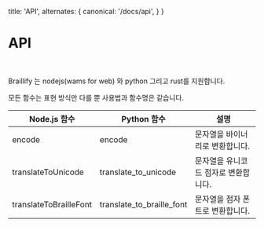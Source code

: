   title: 'API',
  alternates: {
    canonical: '/docs/api',
  }
}

# API
<br/>

Braillify 는 nodejs(wams for web) 와 python 그리고 rust를 지원합니다.

모든 함수는 표현 방식만 다를 뿐 사용법과 함수명은 같습니다.


<table style={{
  width: '100%',
  borderCollapse: 'collapse',
  margin: '20px 0'
}}>
  <thead>
    <tr>
      <th style={{
        padding: '12px',
        textAlign: 'left',
        borderBottom: '2px solid #ddd',
        backgroundColor: 'var(--containerBackground)',
        color: 'var(--text)'
      }}>Node.js 함수</th>
      <th style={{
        padding: '12px',
        textAlign: 'left',
        borderBottom: '2px solid #ddd',
        backgroundColor: 'var(--containerBackground)',
        color: 'var(--text)'
      }}>Python 함수</th>
      <th style={{
        padding: '12px',
        textAlign: 'left',
        borderBottom: '2px solid #ddd',
        backgroundColor: 'var(--containerBackground)',
        color: 'var(--text)'
      }}>설명</th>
    </tr>
  </thead>
  <tbody>
    <tr>
      <td style={{
        padding: '12px',
        borderBottom: '1px solid #ddd'
      }}>encode</td>
      <td style={{
        padding: '12px',
        borderBottom: '1px solid #ddd'
      }}>encode</td>
      <td style={{
        padding: '12px',
        borderBottom: '1px solid #ddd'
      }}>문자열을 바이너리로 변환합니다.</td>
    </tr>
    <tr>
      <td style={{
        padding: '12px',
        borderBottom: '1px solid #ddd'
      }}>translateToUnicode</td>
      <td style={{
        padding: '12px',
        borderBottom: '1px solid #ddd'
      }}>translate_to_unicode</td>
      <td style={{
        padding: '12px',
        borderBottom: '1px solid #ddd'
      }}>문자열을 유니코드 점자로 변환합니다.</td>
    </tr>
    <tr>
      <td style={{
        padding: '12px',
        borderBottom: '1px solid #ddd'
      }}>translateToBrailleFont</td>
      <td style={{
        padding: '12px',
        borderBottom: '1px solid #ddd'
      }}>translate_to_braille_font</td>
      <td style={{
        padding: '12px',
        borderBottom: '1px solid #ddd'
      }}>문자열을 점자 폰트로 변환합니다.</td>
    </tr>
  </tbody>
</table>
